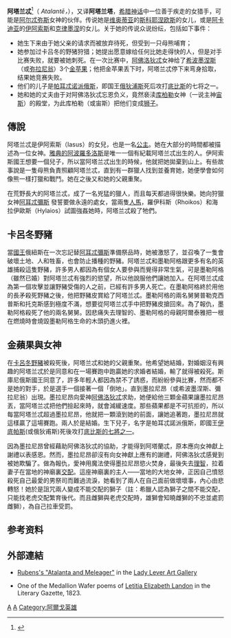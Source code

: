 {{noteTA
|1=zh-cn:阿塔兰忒; zh-tw:亞特蘭妲;
}}
'''阿塔兰忒'''<ref>{{Cite web|title=世界人名翻译大辞典 （上）|url=http://mall.cnki.net/reference/ref_search.aspx?bid=R200807102&inputText=Atalanta|accessdate=2020-02-14|work=mall.cnki.net}}</ref>（{{lang-el|'''Αταλάντη'''}}  ''Atalantē，''{{lang-en|'''Atalanta'''}}），又译'''阿塔兰塔'''，[[希腊神话|希腊神话]]中一位善于疾走的女猎手，可能是[[阿尔忒弥斯|阿尔忒弥斯]]女神的伙伴。传说她是[[维奥蒂亚|维奥蒂亚]]的[[斯科耶涅欧斯|斯科耶涅欧斯]]的女儿，或是[[阿卡迪亚|阿卡迪亚]]的[[伊阿索斯|伊阿索斯]]和[[克律墨涅|克律墨涅]]的女儿。关于她的传说众说纷纭，包括如下事件：

* 她生下来由于她父亲的请求而被放弃待死，但受到一只母熊哺育；
* 她参加过卡吕冬的野猪狩猎；她提出愿意嫁给任何比她走得快的人，但是对手比赛失败，就要被她刺死。在一次比赛中，[[阿佛洛狄忒|阿佛洛狄忒]]女神给了[[希波墨涅斯|希波墨涅斯]]（或[[弥拉尼翁|弥拉尼翁]]）3个[[金苹果|金苹果]]；他把金苹果丢下时，阿塔兰忒停下来弯身拾取，结果她竞赛失败。
* 他们的儿子是[[帕耳忒诺派俄斯|帕耳忒诺派俄斯]]，即国王[[俄狄浦斯|俄狄浦斯]]死后攻打[[底比斯|底比斯]]的七将之一。
* 她和她的丈夫由于对阿佛洛狄忒忘恩负义，竟然亵渎[[库柏勒|库柏勒]]女神（一说主神[[宙斯|宙斯]]）的殿堂，为此库柏勒（或宙斯）把他们变成[[狮子|狮子]]。

==傳說==
阿塔兰忒是伊阿索斯（Iasus）的女兒，也是一名[[公主|公主]]。她在大部分的時間都被描述為一位女神。[[雅典的阿波羅多洛斯|雅典的阿波羅多洛斯]]是唯一一個有紀載阿塔兰忒出生的人。伊阿索斯國王想要一個兒子，所以當阿塔兰忒出生的時候，他就把她拋棄到山上。有些故事說是一隻母熊負責照顧阿塔兰忒，直到有一群獵人找到並養育她，她便學會如何像熊一樣打獵和戰鬥。她在之後又和她的父親重聚。

在荒野長大的阿塔兰忒，成了一名兇猛的獵人，而且每天都過得很快樂。她向狩獵女神[[阿耳忒彌斯|阿耳忒彌斯]] 發誓要做永遠的處女，當兩隻[[人馬|人馬]]，羅伊科斯（Rhoikos）和海拉伊歐斯（Hylaios）試圖強姦她時，阿塔兰忒殺了牠們。

==卡呂冬野豬==
當[[國王|國王]]俄紐斯在一次忘記替[[阿耳忒彌斯|阿耳忒彌斯]]準備祭品時，她被激怒了，並召喚了一隻會破壞土地、人和牲畜，也會防止播種的野豬。阿塔兰忒和墨勒阿格跟更多有名的英雄捕殺這隻野豬，許多男人都因為有個女人要參與而覺得非常生氣，可是墨勒阿格（雖然已婚）對阿塔兰忒有強烈的慾望，所以他說服他們讓她加入。在阿塔兰忒成為第一個攻擊並讓野豬受傷的人之前，已經有許多男人死亡。在墨勒阿格終於用他的長矛殺死野豬之後，他把野豬皮賞給了阿塔兰忒。墨勒阿格的兩名舅舅普勒克西普斯和托克斯感到極度不滿，想要從阿塔兰忒手中把野豬皮搶回來。為了報仇，墨勒阿格殺死了他的兩名舅舅。因悲痛失去理智的、墨勒阿格的母親阿爾泰雅把一根在燃燒時會燒毀墨勒阿格生命的木頭扔進火裡。

==金蘋果與女神==
在[[卡呂冬野豬|卡呂冬野豬]]被殺死後，阿塔兰忒和她的父親重聚。他希望她結婚，對婚姻沒有興趣的阿塔兰忒於是同意和在一場賽跑中跑贏她的求婚者結婚，輸了就得被殺死。斯庫尼俄斯國王同意了，許多年輕人都因為禁不了誘惑，而紛紛參與比賽，然而都不是她的對手，於是選手一個接著一個「倒地」。直到墨拉尼昂（或希波墨涅斯、彌拉尼翁）出現。墨拉尼昂向愛神[[阿佛洛狄忒|阿佛洛狄忒]]求助，她便給他三顆金蘋果讓墨拉尼昂丟，當阿塔兰忒把他們撿起來時，就會減緩速度。那些蘋果都是不可抗拒的，所以每當阿塔兰忒超過墨拉尼昂，他就把一顆滾到她的前面，讓她追著跑，墨拉尼昂就這樣贏了這場賽跑。兩人於是結婚。生下兒子，名字是帕耳忒諾派俄斯，即國王[[伊底帕斯|伊底帕斯]](或俄狄甫斯)死後攻打[[七將攻底比斯|底比斯的七將之一]]。

因為墨拉尼昂曾經藉助阿佛洛狄忒的協助，才能得到阿塔蘭忒，原本應向女神獻上謝禮以表感恩。然而，墨拉尼昂卻沒有向女神獻上應有的謝禮，阿佛洛狄忒感覺到被她欺騙了。做為報仇，愛神用魔法使得墨拉尼昂慾火焚身，最後失去[[理智|理智]]，拉着妻子在當地的神廟裏[[交配|交配]]。這座神廟裏的主人——當地的大地女神，正因自己憤怒殺死自己最愛的男祭司而難過流淚，她看到了兩人在自己面前做壞壞事，內心由悲轉怒！她於是詛咒兩人變成不能交配的獅子（註：希臘人認為獅子之間不能交配，只能找老虎交配繁育後代。而且雌獅與老虎交配時，雄獅會知曉雌獅的不忠並處罰雌獅），為自己拉車受罰。

== 参考资料 ==
{{Reflist}}

==外部連結==
{{Commons category|Atalanta}}
* [http://www.liverpoolmuseums.org.uk/picture-of-month/displaypicture.asp?venue=2&id=6 Rubens's "Atalanta and Meleager"] {{Wayback|url=http://www.liverpoolmuseums.org.uk/picture-of-month/displaypicture.asp?venue=2&id=6 |date=20140528010221 }} in the [http://www.liverpoolmuseums.org.uk/ladylever/ Lady Lever Art Gallery] {{Wayback|url=http://www.liverpoolmuseums.org.uk/ladylever/ |date=20200131234912 }}
*{{ws|[[s:Landon_in_The_Literary_Gazette_1823/Atalanta|Atalanta, represented as a Huntress with her bow]]}} One of the Medallion Wafer poems of [[Letitia_Elizabeth_Landon|Letitia Elizabeth Landon]] in the Literary Gazette, 1823.

{{希腊英雄}}

{{Authority control}}
[[Category:希腊神话人物|A]]
[[Category:希臘神話弓箭手|A]]
[[Category:阿爾戈英雄|Category:阿爾戈英雄]]